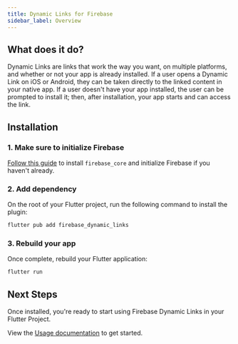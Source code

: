 ```yaml
---
title: Dynamic Links for Firebase
sidebar_label: Overview
---
```


## What does it do?

Dynamic Links are links that work the way you want, on multiple platforms, and whether or not your app is already installed.
If a user opens a Dynamic Link on iOS or Android, they can be taken directly to the linked content in your native app.
If a user doesn't have your app installed, the user can be prompted to install it; then, after installation, your app starts
and can access the link.

<YouTube id="LvY1JMcrPF8" />

## Installation

### 1. Make sure to initialize Firebase

[Follow this guide](../overview.mdx) to install `firebase_core` and initialize Firebase if you haven't already.

### 2. Add dependency

On the root of your Flutter project, run the following command to install the plugin:

```bash
flutter pub add firebase_dynamic_links
```

### 3. Rebuild your app

Once complete, rebuild your Flutter application:

```bash
flutter run
```

## Next Steps

Once installed, you're ready to start using Firebase Dynamic Links in your Flutter Project.

View the [Usage documentation](usage.mdx) to get started.

